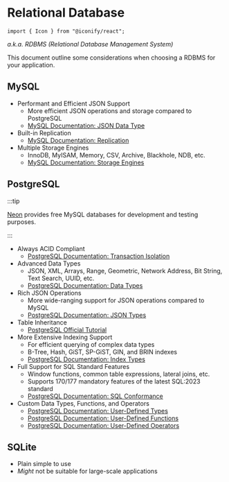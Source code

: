 # Relational Database

```mdx-code-block
import { Icon } from "@iconify/react";
```

_a.k.a. RDBMS (Relational Database Management System)_

This document outline some considerations when choosing a RDBMS for your application.

## <Icon icon="logos:mysql" inline={true} /> MySQL

- Performant and Efficient JSON Support
  - More efficient JSON operations and storage compared to PostgreSQL
  - [MySQL Documentation: JSON Data Type](https://dev.mysql.com/doc/refman/8.3/en/json.html)
- Built-in Replication
  - [MySQL Documentation: Replication](https://dev.mysql.com/doc/refman/8.3/en/replication.html)
- Multiple Storage Engines
  - InnoDB, MyISAM, Memory, CSV, Archive, Blackhole, NDB, etc.
  - [MySQL Documentation: Storage Engines](https://dev.mysql.com/doc/refman/8.3/en/storage-engines.html)

## <Icon icon="logos:postgresql" inline={true} /> PostgreSQL

:::tip

[Neon](https://neon.tech) provides free MySQL databases for development and testing purposes.

:::

- Always ACID Compliant
  - [PostgreSQL Documentation: Transaction Isolation](https://www.postgresql.org/docs/current/transaction-iso.html)
- Advanced Data Types
  - JSON, XML, Arrays, Range, Geometric, Network Address, Bit String, Text Search, UUID, etc.
  - [PostgreSQL Documentation: Data Types](https://www.postgresql.org/docs/current/datatype.html)
- Rich JSON Operations
  - More wide-ranging support for JSON operations compared to MySQL
  - [PostgreSQL Documentation: JSON Types](https://www.postgresql.org/docs/current/datatype-json.html)
- Table Inheritance
  - [PostgreSQL Official Tutorial](https://www.postgresql.org/docs/current/tutorial-inheritance.html)
- More Extensive Indexing Support
  - For efficient querying of complex data types
  - B-Tree, Hash, GiST, SP-GiST, GIN, and BRIN indexes
  - [PostgreSQL Documentation: Index Types](https://www.postgresql.org/docs/current/indexes-types.html)
- Full Support for SQL Standard Features
  - Window functions, common table expressions, lateral joins, etc.
  - Supports 170/177 mandatory features of the latest SQL:2023 standard
  - [PostgreSQL Documentation: SQL Conformance](https://www.postgresql.org/docs/current/features.html)
- Custom Data Types, Functions, and Operators
  - [PostgreSQL Documentation: User-Defined Types](https://www.postgresql.org/docs/current/xtypes.html)
  - [PostgreSQL Documentation: User-Defined Functions](https://www.postgresql.org/docs/current/xfunc.html)
  - [PostgreSQL Documentation: User-Defined Operators](https://www.postgresql.org/docs/current/xoper.html)

## <Icon icon="logos:sqlite" inline={true} /> SQLite

- Plain simple to use
- _Might_ not be suitable for large-scale applications
